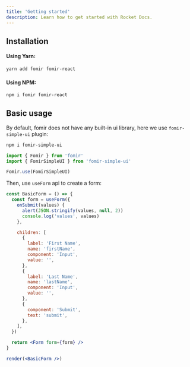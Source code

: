```yaml
---
title: 'Getting started'
description: Learn how to get started with Rocket Docs.
---
```


## Installation

#### Using Yarn:

```bash
yarn add fomir fomir-react
```

#### Using NPM:

```bash
npm i fomir fomir-react
```

## Basic usage

By default, fomir does not have any built-in ui library, here we use `fomir-simple-ui` plugin:

```bash
npm i fomir-simple-ui
```

```js
import { Fomir } from 'fomir'
import { FomirSimpleUI } from 'fomir-simple-ui'

Fomir.use(FomirSimpleUI)
```

Then, use `useForm` api to create a form:

```jsx live=true
const BasicForm = () => {
  const form = useForm({
    onSubmit(values) {
      alert(JSON.stringify(values, null, 2))
      console.log('values', values)
    },

    children: [
      {
        label: 'First Name',
        name: 'firstName',
        component: 'Input',
        value: '',
      },
      {
        label: 'Last Name',
        name: 'lastName',
        component: 'Input',
        value: '',
      },
      {
        component: 'Submit',
        text: 'submit',
      },
    ],
  })

  return <Form form={form} />
}

render(<BasicForm />)
```
